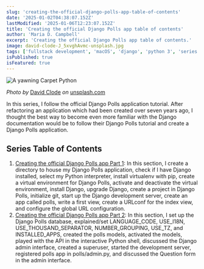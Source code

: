 ```yaml
---
slug: 'creating-the-official-django-polls-app-table-of-contents'
date: '2025-01-02T04:38:07.152Z'
lastModified: '2025-01-06T12:23:07.152Z'
title: 'Creating the official Django Polls app table of contents'
author: 'Maria D. Campbell'
excerpt: 'Creating the official Django Polls app table of contents.'
image: david-clode-J_5xvghAvmc-unsplash.jpg
tags: ['fullstack development', 'macOS', 'django', 'python 3', 'series']
isPublished: true
isFeatured: true
---
```


![A yawning Carpet Python](david-clode-J_5xvghAvmc-unsplash.jpg)

_Photo by_ [David Clode](https://unsplash.com/@davidclode) _on_
[unsplash.com](https://unsplash.com/photos/a-close-up-of-a-snake-on-a-rock-J_5xvghAvmc)

In this series, I follow the official Django Polls application tutorial. After
refactoring an application which had been created over seven years ago, I
thought the best way to become even more familiar with the Django documentation
would be to follow their Django Polls tutorial and create a Django Polls
application.

## Series Table of Contents

1. [Creating the official Django Polls app Part 1](/blog/creating-the-official-django-polls-app-part-1):
   In this section, I create a directory to house my Django Polls application,
   check if I have Django installed, select my Python interpreter, install
   virtualenv with pip, create a virtual environment for Django Polls, activate
   and deactivate the virtual environment, install Django, upgrade Django,
   create a project in Django Polls, initialize git, start up the Django
   development server, create an app called polls, write a first view, create a
   URLconf for the index view, and configure the global URL configuration.
1. [Creating the official Django Polls app Part 2](/blog/creating-the-official-django-polls-app-part-2):
   In this section, I set up the Django Polls database, explained/set
   LANGUAGE_CODE, USE_I18N, USE_THOUSAND_SEPARATOR, NUMBER_GROUPING, USE_TZ, and
   INSTALLED_APPS, created the polls models, activated the models, played with
   the API in the interactive Python shell, discussed the Django admin
   interface, created a superuser, started the development server, registered
   polls app in polls/admin.py, and discussed the Question form in the admin
   interface.
